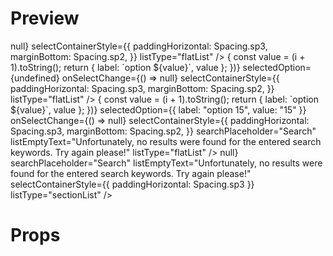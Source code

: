 
<Meta title="Dropdown" />

# Preview

<Preview>
  <Story
    name="Dropdown"
    parameters={{
      design: {
        type: "figma",
        url:
          "https://www.figma.com/file/JdbljcIvyMoEVsBZgsg7bbu8/1.-Apps-Styleguide-and-Components?node-id=3007%3A0",
      },
    }}
  >
    <View style={{ flex: 1 }}>
      <div
        style={{
          position: "fixed",
          top: 0,
          right: 0,
          left: 0,
          bottom: 0,
          zIndex: 20,
          backgroundColor: "rgba(0,0,0,0.3)",
        }}
      >
        <div
          style={{
            position: "absolute",
            top: "50%",
            left: "50%",
            height: 200,
            overflowY: "scroll",
            backgroundColor: "#ffffff",
            transform: "translate(-50%, -50%)",
          }}
        >
          <Dropdown
            label="Salutation"
            placeholder="Select an option"
            maxListHeight={400}
            size="small"
            options={[
              { label: "Sir", value: "Dhr." },
              { label: "Madame", value: "Mevr." },
            ]}
            selectedOption={{ label: "Sir", value: "Dhr." }}
            onSelectChange={() => null}
            selectContainerStyle={{
              paddingHorizontal: Spacing.sp3,
              marginBottom: Spacing.sp2,
            }}
            listType="flatList"
          />
          <Dropdown
            label="Dropdown (flatList)"
            placeholder="Select an option"
            maxListHeight={400}
            options={[...Array(3).keys()].map((_, i) => {
              const value = (i + 1).toString();
              return { label: `option ${value}`, value };
            })}
            selectedOption={undefined}
            onSelectChange={() => null}
            selectContainerStyle={{
              paddingHorizontal: Spacing.sp3,
              marginBottom: Spacing.sp2,
            }}
            listType="flatList"
          />
          <Dropdown
            label="Dropdown (flatList)"
            placeholder="Select an option"
            maxListHeight={400}
            options={[...Array(30).keys()].map((_, i) => {
              const value = (i + 1).toString();
              return { label: `option ${value}`, value };
            })}
            selectedOption={{ label: "option 15", value: "15" }}
            onSelectChange={() => null}
            selectContainerStyle={{
              paddingHorizontal: Spacing.sp3,
              marginBottom: Spacing.sp2,
            }}
            searchPlaceholder="Search"
            listEmptyText="Unfortunately, no results were found for the entered search keywords. Try again please!"
            listType="flatList"
          />
          <Dropdown
            label="Dropdown (fullscreen sectionList)"
            placeholder="Select an option"
            maxListHeight={400}
            options={data.countries}
            selectedOption={data.countries[9]}
            favoriteOptions={[
              data.countries[0],
              data.countries[11],
              data.countries[9],
            ]}
            onSelectChange={() => null}
            searchPlaceholder="Search"
            listEmptyText="Unfortunately, no results were found for the entered search keywords. Try again please!"
            selectContainerStyle={{ paddingHorizontal: Spacing.sp3 }}
            listType="sectionList"
          />
        </div>
      </div>
    </View>
  </Story>
</Preview>

# Props

<Props of={Dropdown} />
